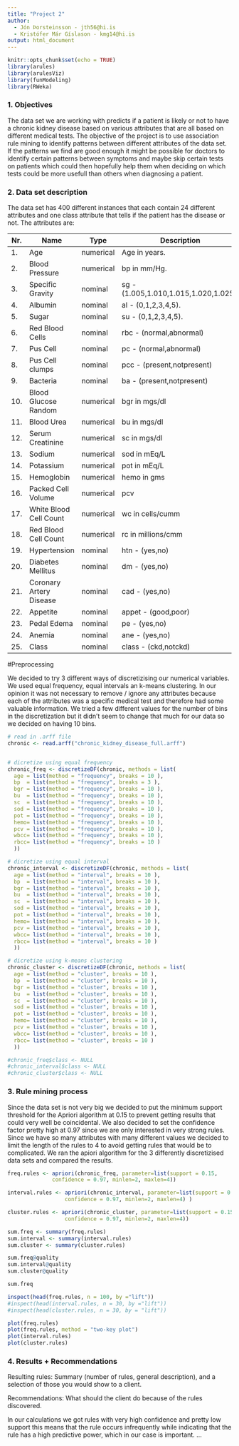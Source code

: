 ```yaml
---
title: "Project 2"
author: 
  - Jón Þorsteinsson - jth56@hi.is
  - Kristófer Már Gíslason - kmg14@hi.is
output: html_document
---
```


```r
knitr::opts_chunk$set(echo = TRUE)
library(arules)
library(arulesViz)
library(funModeling)
library(RWeka)
```

### 1. Objectives

The data set we are working with predicts if a patient is likely or not to have a chronic kidney disease based on various attributes that are all based on different medical tests. The objective of the project is to use association rule mining to identify patterns between different attributes of the data set. If the patterns we find are good enough it might be possible for doctors to identify certain patterns between symptoms and maybe skip certain tests on patients which could then hopefully help them when deciding on which tests could be more usefull than others when diagnosing a patient.

### 2. Data set description

The data set has 400 different instances that each contain 24 different attributes and one class attribute that tells if the patient has the disease or not. The attributes are:

| Nr. | Name | Type | Description |
| --- | ---- | ---- | ----------- |
| 1. | Age | numerical | Age in years. |
| 2. | Blood Pressure | numerical | bp in mm/Hg. |
| 3. | Specific Gravity | nominal | sg - (1.005,1.010,1.015,1.020,1.025). |
| 4. | Albumin | nominal | al - (0,1,2,3,4,5). |
| 5. | Sugar | nominal | su - (0,1,2,3,4,5). |
| 6. | Red Blood Cells | nominal | rbc - (normal,abnormal)|
| 7. | Pus Cell | nominal | pc - (normal,abnormal) |
| 8. | Pus Cell clumps | nominal | pcc - (present,notpresent)|
| 9. | Bacteria | nominal | ba - (present,notpresent)|
| 10. | Blood Glucose Random | numerical | bgr in mgs/dl| 
| 11. | Blood Urea | numerical | bu in mgs/dl| 
| 12. | Serum Creatinine | numerical | sc in mgs/dl| 
| 13. | Sodium | numerical | sod in mEq/L| 
| 14. | Potassium | numerical | pot in mEq/L| 
| 15. | Hemoglobin | numerical | hemo in gms| 
| 16. | Packed Cell Volume | numerical | pcv| 
| 17. | White Blood Cell Count | numerical | wc in cells/cumm| 
| 18. | Red Blood Cell Count | numerical | rc in millions/cmm| 
| 19. | Hypertension | nominal | htn - (yes,no)| 
| 20. | Diabetes Mellitus | nominal | dm - (yes,no)| 
| 21. | Coronary Artery Disease | nominal | cad - (yes,no)| 
| 22. | Appetite | nominal | appet - (good,poor)| 
| 23. | Pedal Edema | nominal | pe - (yes,no)|	
| 24. | Anemia | nominal | ane - (yes,no)| 
| 25. | Class | nominal | class - (ckd,notckd)|


#Preprocessing

We decided to try 3 different ways of discretizising our numerical variables. We used equal frequency, equal intervals an k-means clustering. In our opinion it was not necessary to remove / ignore any attributes because each of the attributes was a specific medical test and therefore had some valuable information. We tried a few different values for the number of bins in the discretization but it didn't seem to change that much for our data so we decided on having 10 bins.


```r
# read in .arff file
chronic <- read.arff("chronic_kidney_disease_full.arff")


# dicretize using equal frequency
chronic_freq <- discretizeDF(chronic, methods = list(
  age = list(method = "frequency", breaks = 10 ),
  bp  = list(method = "frequency", breaks = 3 ),
  bgr = list(method = "frequency", breaks = 10 ),
  bu  = list(method = "frequency", breaks = 10 ),
  sc  = list(method = "frequency", breaks = 10 ),
  sod = list(method = "frequency", breaks = 10 ),
  pot = list(method = "frequency", breaks = 10 ),
  hemo= list(method = "frequency", breaks = 10 ),
  pcv = list(method = "frequency", breaks = 10 ),
  wbcc= list(method = "frequency", breaks = 10 ),
  rbcc= list(method = "frequency", breaks = 10 )
  ))

# dicretize using equal interval
chronic_interval <- discretizeDF(chronic, methods = list(
  age = list(method = "interval", breaks = 10 ),
  bp  = list(method = "interval", breaks = 10 ),
  bgr = list(method = "interval", breaks = 10 ),
  bu  = list(method = "interval", breaks = 10 ),
  sc  = list(method = "interval", breaks = 10 ),
  sod = list(method = "interval", breaks = 10 ),
  pot = list(method = "interval", breaks = 10 ),
  hemo= list(method = "interval", breaks = 10 ),
  pcv = list(method = "interval", breaks = 10 ),
  wbcc= list(method = "interval", breaks = 10 ),
  rbcc= list(method = "interval", breaks = 10 )
  ))

# dicretize using k-means clustering
chronic_cluster <- discretizeDF(chronic, methods = list(
  age = list(method = "cluster", breaks = 10 ),
  bp  = list(method = "cluster", breaks = 10 ),
  bgr = list(method = "cluster", breaks = 10 ),
  bu  = list(method = "cluster", breaks = 10 ),
  sc  = list(method = "cluster", breaks = 10 ),
  sod = list(method = "cluster", breaks = 10 ),
  pot = list(method = "cluster", breaks = 10 ),
  hemo= list(method = "cluster", breaks = 10 ),
  pcv = list(method = "cluster", breaks = 10 ),
  wbcc= list(method = "cluster", breaks = 10 ),
  rbcc= list(method = "cluster", breaks = 10 )
  ))

#chronic_freq$class <- NULL
#chronic_interval$class <- NULL
#chronic_cluster$class <- NULL
```

### 3. Rule mining process

Since the data set is not very big we decided to put the minimum support threshold for the Apriori algorithm at 0.15 to prevent getting results that could very well be coincidental. We also decided to set the confidence factor pretty high at 0.97 since we are only interested in very strong rules. Since we have so many attributes with many different values we decided to limit the length of the rules to 4 to avoid getting rules that would be to complicated. We ran the apiori algorithm for the 3 differently discretizised data sets and compared the results.

```r

freq.rules <- apriori(chronic_freq, parameter=list(support = 0.15, 
              confidence = 0.97, minlen=2, maxlen=4))

interval.rules <- apriori(chronic_interval, parameter=list(support = 0.15,
                  confidence = 0.97, minlen=2, maxlen=4) )

cluster.rules <- apriori(chronic_cluster, parameter=list(support = 0.15,
                  confidence = 0.97, minlen=2, maxlen=4))
```

```r

sum.freq <- summary(freq.rules)
sum.interval <- summary(interval.rules)
sum.cluster <- summary(cluster.rules)

sum.freq@quality
sum.interval@quality
sum.cluster@quality

sum.freq

```




```r
inspect(head(freq.rules, n = 100, by ="lift"))
#inspect(head(interval.rules, n = 30, by ="lift"))
#inspect(head(cluster.rules, n = 30, by = "lift"))

```
```r

plot(freq.rules)
plot(freq.rules, method = "two-key plot")
plot(interval.rules)
plot(cluster.rules)

```



### 4. Results + Recommendations

Resulting rules: Summary (number of rules, general description), and a selection of those
you would show to a client.

Recommendations: What should the client do because of the rules discovered.

In our calculations we got rules with very high confidence and pretty low support this means that the rule occurs infrequently while indicating that the rule has a high predictive power, which in our case is important. ...



